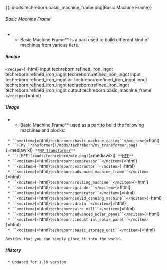 {{ :mods:techreborn:basic_machine_frame.png|Basic Machine
Frame}}

###### Basic Machine Frame

-   -   Basic Machine Frame** is a part used to build different kind
        of machines from various tiers.

##### Recipe

`<recipe>`{=html} input techreborn:refined_iron_ingot
techreborn:refined_iron_ingot techreborn:refined_iron_ingot input
techreborn:refined_iron_ingot air techreborn:refined_iron_ingot input
techreborn:refined_iron_ingot techreborn:refined_iron_ingot
techreborn:refined_iron_ingot output techreborn:basic_machine_frame
`</recipe>`{=html}

##### Usage

-   -   Basic Machine Frame** used as a part to build the following
        machines and blocks:

` * ``<mcitem>`{=html}`techreborn:basic_machine_casing``</mcitem>`{=html}\
` * ``![MV Transformer](/mods/techreborn/mv_transformer.png)`{=mediawiki}` **`[`MV Transformer`](blocks:mv_transformer "wikilink")`**`\
` * ``![MFE](/mods/techreborn/mfe.png)`{=mediawiki}` **`[`MFE`](blocks:mfe "wikilink")`**`\
` * ``<mcitem>`{=html}`techreborn:compressor``</mcitem>`{=html}\
` * ``<mcitem>`{=html}`techreborn:extractor``</mcitem>`{=html}\
` * ``<mcitem>`{=html}`techreborn:advanced_machine_frame``</mcitem>`{=html}\
` * ``<mcitem>`{=html}`techreborn:rolling_machine``</mcitem>`{=html}\
` * ``<mcitem>`{=html}`techreborn:grinder``</mcitem>`{=html}\
` * ``<mcitem>`{=html}`techreborn:generator``</mcitem>`{=html}\
` * ``<mcitem>`{=html}`techreborn:solid_canning_machine``</mcitem>`{=html}\
` * ``<mcitem>`{=html}`techreborn:drain``</mcitem>`{=html}\
` * ``<mcitem>`{=html}`techreborn:wire_mill``</mcitem>`{=html}\
` * ``<mcitem>`{=html}`techreborn:advanced_solar_panel``</mcitem>`{=html}\
` * ``<mcitem>`{=html}`techreborn:industrial_solar_panel``</mcitem>`{=html}\
` * ``<mcitem>`{=html}`techreborn:basic_storage_unit``</mcitem>`{=html}

`Besides that you can simply place it into the world.`

##### History

` * Updated for 1.16 version`
